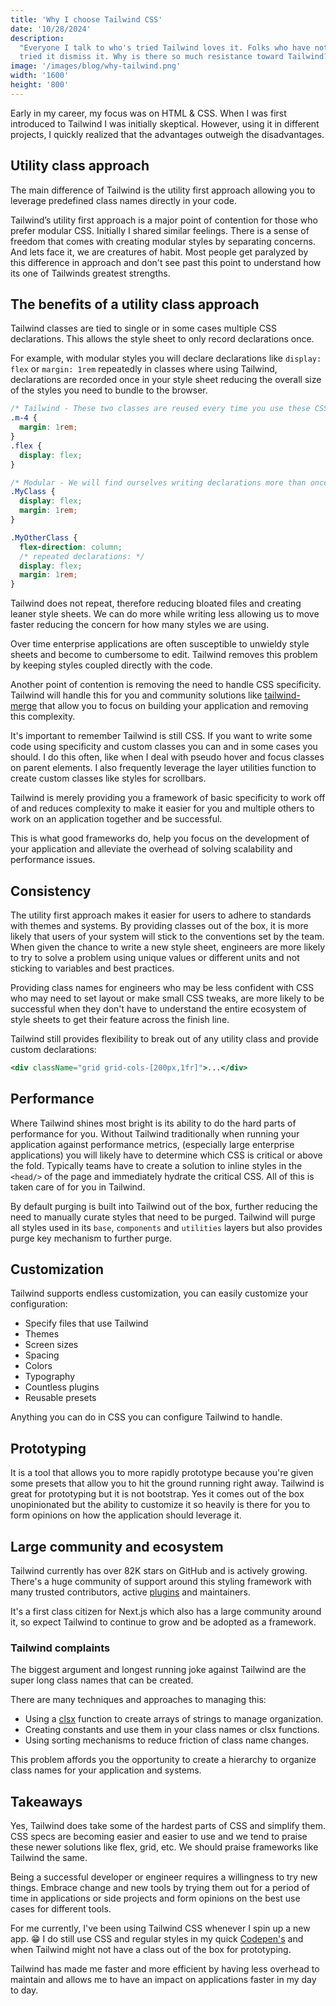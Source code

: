 ```yaml
---
title: 'Why I choose Tailwind CSS'
date: '10/28/2024'
description:
  "Everyone I talk to who's tried Tailwind loves it. Folks who have not yet
  tried it dismiss it. Why is there so much resistance toward Tailwind?"
image: '/images/blog/why-tailwind.png'
width: '1600'
height: '800'
---
```


Early in my career, my focus was on HTML & CSS. When I was first introduced to
Tailwind I was initially skeptical. However, using it in different projects, I
quickly realized that the advantages outweigh the disadvantages.

## Utility class approach

The main difference of Tailwind is the utility first approach allowing you to
leverage predefined class names directly in your code.

Tailwind’s utility first approach is a major point of contention for those who
prefer modular CSS. Initially I shared similar feelings. There is a sense of
freedom that comes with creating modular styles by separating concerns. And lets
face it, we are creatures of habit. Most people get paralyzed by this difference
in approach and don't see past this point to understand how its one of Tailwinds
greatest strengths.

## The benefits of a utility class approach

Tailwind classes are tied to single or in some cases multiple CSS declarations.
This allows the style sheet to only record declarations once.

For example, with modular styles you will declare declarations like
`display: flex` or `margin: 1rem` repeatedly in classes where using Tailwind,
declarations are recorded once in your style sheet reducing the overall size of
the styles you need to bundle to the browser.

```css
/* Tailwind - These two classes are reused every time you use these CSS declarations */
.m-4 {
  margin: 1rem;
}
.flex {
  display: flex;
}

/* Modular - We will find ourselves writing declarations more than once */
.MyClass {
  display: flex;
  margin: 1rem;
}

.MyOtherClass {
  flex-direction: column;
  /* repeated declarations: */
  display: flex;
  margin: 1rem;
}
```

Tailwind does not repeat, therefore reducing bloated files and creating leaner
style sheets. We can do more while writing less allowing us to move faster
reducing the concern for how many styles we are using.

Over time enterprise applications are often susceptible to unwieldy style sheets
and become to cumbersome to edit. Tailwind removes this problem by keeping
styles coupled directly with the code.

Another point of contention is removing the need to handle CSS specificity.
Tailwind will handle this for you and community solutions like
[tailwind-merge](https://www.npmjs.com/package/tailwind-merge) that allow you to
focus on building your application and removing this complexity.

It's important to remember Tailwind is still CSS. If you want to write some code
using specificity and custom classes you can and in some cases you should. I do
this often, like when I deal with pseudo hover and focus classes on parent
elements. I also frequently leverage the layer utilities function to create
custom classes like styles for scrollbars.

Tailwind is merely providing you a framework of basic specificity to work off of
and reduces complexity to make it easier for you and multiple others to work on
an application together and be successful.

This is what good frameworks do, help you focus on the development of your
application and alleviate the overhead of solving scalability and performance
issues.

## Consistency

The utility first approach makes it easier for users to adhere to standards with
themes and systems. By providing classes out of the box, it is more likely that
users of your system will stick to the conventions set by the team. When given
the chance to write a new style sheet, engineers are more likely to try to solve
a problem using unique values or different units and not sticking to variables
and best practices.

Providing class names for engineers who may be less confident with CSS who may
need to set layout or make small CSS tweaks, are more likely to be successful
when they don't have to understand the entire ecosystem of style sheets to get
their feature across the finish line.

Tailwind still provides flexibility to break out of any utility class and
provide custom declarations:

```jsx
<div className="grid grid-cols-[200px,1fr]">...</div>
```

## Performance

Where Tailwind shines most bright is its ability to do the hard parts of
performance for you. Without Tailwind traditionally when running your
application against performance metrics, (especially large enterprise
applications) you will likely have to determine which CSS is critical or above
the fold. Typically teams have to create a solution to inline styles in the
`<head/>` of the page and immediately hydrate the critical CSS. All of this is
taken care of for you in Tailwind.

By default purging is built into Tailwind out of the box, further reducing the
need to manually curate styles that need to be purged. Tailwind will purge all
styles used in its `base`, `components` and `utilities` layers but also provides
purge key mechanism to further purge.

## Customization

Tailwind supports endless customization, you can easily customize your
configuration:

- Specify files that use Tailwind
- Themes
- Screen sizes
- Spacing
- Colors
- Typography
- Countless plugins
- Reusable presets

Anything you can do in CSS you can configure Tailwind to handle.

## Prototyping

It is a tool that allows you to more rapidly prototype because you're given some
presets that allow you to hit the ground running right away. Tailwind is great
for prototyping but it is not bootstrap. Yes it comes out of the box
unopinionated but the ability to customize it so heavily is there for you to
form opinions on how the application should leverage it.

## Large community and ecosystem

Tailwind currently has over 82K stars on GitHub and is actively growing. There's
a huge community of support around this styling framework with many trusted
contributors, active [plugins](https://tailwindcss.com/docs/plugins) and
maintainers.

It's a first class citizen for Next.js which also has a large community around
it, so expect Tailwind to continue to grow and be adopted as a framework.

### Tailwind complaints

The biggest argument and longest running joke against Tailwind are the super
long class names that can be created.

There are many techniques and approaches to managing this:

- Using a [clsx](https://www.npmjs.com/package/clsx) function to create arrays
  of strings to manage organization.
- Creating constants and use them in your class names or clsx functions.
- Using sorting mechanisms to reduce friction of class name changes.

This problem affords you the opportunity to create a hierarchy to organize class
names for your application and systems.

## Takeaways

Yes, Tailwind does take some of the hardest parts of CSS and simplify them. CSS
specs are becoming easier and easier to use and we tend to praise these newer
solutions like flex, grid, etc. We should praise frameworks like Tailwind the
same.

Being a successful developer or engineer requires a willingness to try new
things. Embrace change and new tools by trying them out for a period of time in
applications or side projects and form opinions on the best use cases for
different tools.

For me currently, I've been using Tailwind CSS whenever I spin up a new app. 😁
I do still use CSS and regular styles in my quick
[Codepen's](https://codepen.io/scottykaye) and when Tailwind might not have a
class out of the box for prototyping.

Tailwind has made me faster and more efficient by having less overhead to
maintain and allows me to have an impact on applications faster in my day to
day.
